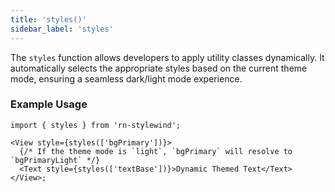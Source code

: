 ```yaml
---
title: 'styles()'
sidebar_label: 'styles'
---
```


The `styles` function allows developers to apply utility classes dynamically. It automatically selects the appropriate styles based on the current theme mode, ensuring a seamless dark/light mode experience.

### Example Usage

```tsx
import { styles } from 'rn-stylewind';

<View style={styles(['bgPrimary'])}>
  {/* If the theme mode is `light`, `bgPrimary` will resolve to `bgPrimaryLight` */}
  <Text style={styles(['textBase'])}>Dynamic Themed Text</Text>
</View>;
```
